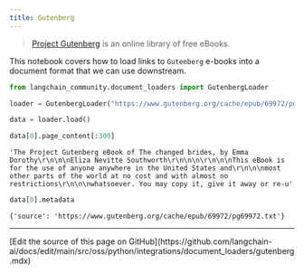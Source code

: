 ```yaml
---
title: Gutenberg
---
```


>[Project Gutenberg](https://www.gutenberg.org/about/) is an online library of free eBooks.

This notebook covers how to load links to `Gutenberg` e-books into a document format that we can use downstream.

```python
from langchain_community.document_loaders import GutenbergLoader
```

```python
loader = GutenbergLoader("https://www.gutenberg.org/cache/epub/69972/pg69972.txt")
```

```python
data = loader.load()
```

```python
data[0].page_content[:300]
```

```output
'The Project Gutenberg eBook of The changed brides, by Emma Dorothy\r\n\n\nEliza Nevitte Southworth\r\n\n\n\r\n\n\nThis eBook is for the use of anyone anywhere in the United States and\r\n\n\nmost other parts of the world at no cost and with almost no restrictions\r\n\n\nwhatsoever. You may copy it, give it away or re-u'
```

```python
data[0].metadata
```

```output
{'source': 'https://www.gutenberg.org/cache/epub/69972/pg69972.txt'}
```

---

<Callout icon="pen-to-square" iconType="regular">
  [Edit the source of this page on GitHub](https://github.com/langchain-ai/docs/edit/main/src/oss/python/integrations/document_loaders/gutenberg.mdx)
</Callout>
